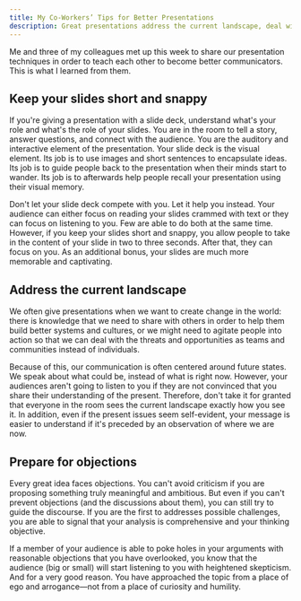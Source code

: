 ```yaml
---
title: My Co-Workers’ Tips for Better Presentations
description: Great presentations address the current landscape, deal with objections, and keep your message short and snappy
---
```


Me and three of my colleagues met up this week to share our presentation techniques in order to teach each other to become better communicators. This is what I learned from them.

## Keep your slides short and snappy

If you're giving a presentation with a slide deck, understand what's your role and what's the role of your slides. You are in the room to tell a story, answer questions, and connect with the audience. You are the auditory and interactive element of the presentation. Your slide deck is the visual element. Its job is to use images and short sentences to encapsulate ideas. Its job is to guide people back to the presentation when their minds start to wander. Its job is to afterwards help people recall your presentation using their visual memory.

Don't let your slide deck compete with you. Let it help you instead. Your audience can either focus on reading your slides crammed with text or they can focus on listening to you. Few are able to do both at the same time. However, if you keep your slides short and snappy, you allow people to take in the content of your slide in two to three seconds. After that, they can focus on you. As an additional bonus, your slides are much more memorable and captivating.

## Address the current landscape

We often give presentations when we want to create change in the world: there is knowledge that we need to share with others in order to help them build better systems and cultures, or we might need to agitate people into action so that we can deal with the threats and opportunities as teams and communities instead of individuals.

Because of this, our communication is often centered around future states. We speak about what could be, instead of what is right now. However, your audiences aren't going to listen to you if they are not convinced that you share their understanding of the present. Therefore, don't take it for granted that everyone in the room sees the current landscape exactly how you see it. In addition, even if the present issues seem self-evident, your message is easier to understand if it's preceded by an observation of where we are now.

## Prepare for objections

Every great idea faces objections. You can't avoid criticism if you are proposing something truly meaningful and ambitious. But even if you can't prevent objections (and the discussions about them), you can still try to guide the discourse. If you are the first to addresses possible challenges, you are able to signal that your analysis is comprehensive and your thinking objective.

If a member of your audience is able to poke holes in your arguments with reasonable objections that you have overlooked, you know that the audience (big or small) will start listening to you with heightened skepticism. And for a very good reason. You have approached the topic from a place of ego and arrogance—not from a place of curiosity and humility.
